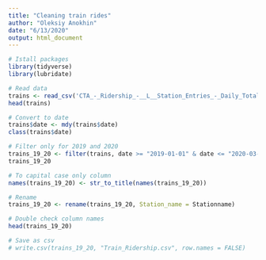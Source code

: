 ```yaml
---
title: "Cleaning train rides"
author: "Oleksiy Anokhin"
date: "6/13/2020"
output: html_document
---
```


```r

# Istall packages
library(tidyverse)
library(lubridate)

# Read data
trains <- read_csv('CTA_-_Ridership_-__L__Station_Entries_-_Daily_Totals.csv')  
head(trains)

# Convert to date
trains$date <- mdy(trains$date)
class(trains$date)

# Filter only for 2019 and 2020
trains_19_20 <- filter(trains, date >= "2019-01-01" & date <= "2020-03-30")
trains_19_20

# To capital case only column
names(trains_19_20) <- str_to_title(names(trains_19_20))

# Rename
trains_19_20 <- rename(trains_19_20, Station_name = Stationname)

# Double check column names
head(trains_19_20)

# Save as csv
# write.csv(trains_19_20, "Train_Ridership.csv", row.names = FALSE)
```


